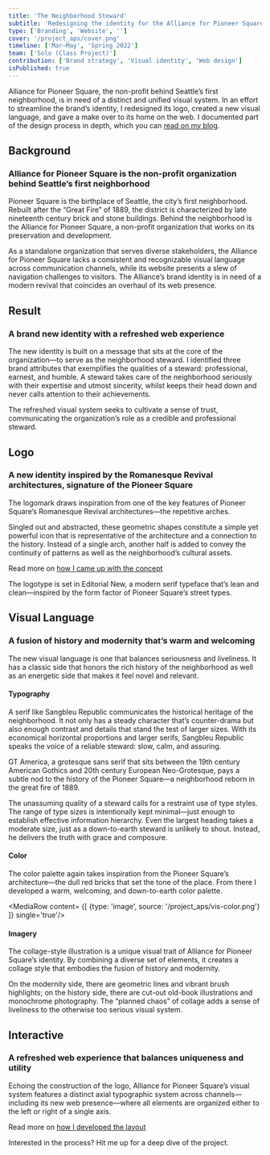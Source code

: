 ```yaml
---
title: 'The Neighborhood Steward'
subtitle: 'Redesigning the identity for the Alliance for Pioneer Square'
type: ['Branding', 'Website', '']
cover: '/project_aps/cover.png'
timeline: ['Mar–May', 'Spring 2022']
team: ['Solo (Class Project)']
contribution: ['Brand strategy', 'Visual identity', 'Web design']
isPublished: true
---
```


<HeroMock type='image' source='/project_aps/aps-hero.png'/>

Alliance for Pioneer Square, the non-profit behind Seattle’s first neighborhood, is in need of a distinct and unified visual system. In an effort to streamline the brand’s identity, I redesigned its logo, created a new visual language, and gave a make over to its home on the web. I documented part of the design process in depth, which you can [read on my blog](https://charlsyang.com/blog/viscom).

## Background
### Alliance for Pioneer Square is the non-profit organization behind Seattle’s first neighborhood

Pioneer Square is the birthplace of Seattle, the city’s first neighborhood. Rebuilt after the “Great Fire” of 1889, the district is characterized by late nineteenth century brick and stone buildings. Behind the neighborhood is the Alliance for Pioneer Square, a non-profit organization that works on its preservation and development.

As a standalone organization that serves diverse stakeholders, the Alliance for Pioneer Square lacks a consistent and recognizable visual language across communication channels, while its website presents a slew of navigation challenges to visitors. The Alliance’s brand identity is in need of a modern revival that coincides an overhaul of its web presence.

<MediaStack>
<MediaRow content= {[
    {type: 'image', source: '/project_aps/bg-view-1.png'}
]}/>
<MediaRow content= {[
    {type: 'image', source: '/project_aps/bg-view-2.png'},
    {type: 'image', source: '/project_aps/bg-goal.png'}
]}/>
</MediaStack>

## Result
### A brand new identity with a refreshed web experience

The new identity is built on a message that sits at the core of the organization—to serve as the neighborhood steward. I identified three brand attributes that exemplifies the qualities of a steward: professional, earnest, and humble. A steward takes care of the neighborhood seriously with their expertise and utmost sincerity, whilst keeps their head down and never calls attention to their achievements. 

The refreshed visual system seeks to cultivate a sense of trust, communicating the organization’s role as a credible and professional steward.

<MediaStack>
<MediaRow content= {[
    {type: 'image', source: '/project_aps/result-mission.png'},
    {type: 'image', source: '/project_aps/result-positioning.png'}
]}/>
<MediaRow content= {[
    {type: 'image', source: '/project_aps/result-brand-book.png'}
]}/>
<MediaRow content= {[
    {type: 'video', source: '/project_aps/result-web.mp4'}
]}/>
<MediaRow content= {[
    {type: 'image', source: '/project_aps/result-billboard.png'}
]}/>
</MediaStack>


## Logo
### A new identity inspired by the Romanesque Revival architectures, signature of the Pioneer Square

The logomark draws inspiration from one of the key features of Pioneer Square’s Romanesque Revival architectures—the repetitive arches. 

Singled out and abstracted, these geometric shapes constitute a simple yet powerful icon that is representative of the architecture and a connection to the history. Instead of a single arch, another half is added to convey the continuity of patterns as well as the neighborhood’s cultural assets. 

Read more on [how I came up with the concept](https://charlsyang.com/blog/viscom-additional-channels)

<MediaStack>
<MediaRow content= {[
    {type: 'video', source: '/project_aps/logo-inspiration.mp4'}
]}/>
<MediaRow content= {[
    {type: 'image', source: '/project_aps/logo-type-inspo.png'},
    {type: 'image', source: '/project_aps/logo-type.png'}
]}/>
</MediaStack>

The logotype is set in Editorial New, a modern serif typeface that’s lean and clean—inspired by the form factor of Pioneer Square’s street types.

<MediaStack>
<MediaRow content= {[
    {type: 'video', source: '/project_aps/logo-animation.mp4'}
]}/>
<MediaRow content= {[
    {type: 'image', source: '/project_aps/logo-card-1.png'},
    {type: 'image', source: '/project_aps/logo-card-2.png'}
]}/>
<MediaRow content= {[
    {type: 'image', source: '/project_aps/logo-mailer.png'}
]}/>
<MediaRow content= {[
    {type: 'image', source: '/project_aps/logo-ig-profile.png'},
    {type: 'image', source: '/project_aps/logo-ig-post.png'}
]}/>
</MediaStack>


## Visual Language
### A fusion of history and modernity that’s warm and welcoming

The new visual language is one that balances seriousness and liveliness. It has a classic side that honors the rich history of the neighborhood as well as an energetic side that makes it feel novel and relevant.

#### Typography

A serif like Sangbleu Republic communicates the historical heritage of the neighborhood. It not only has a steady character that’s counter-drama but also enough contrast and details that stand the test of larger sizes. With its economical horizontal proportions and larger serifs, Sangbleu Republic speaks the voice of a reliable steward: slow, calm, and assuring.

GT America, a grotesque sans serif that sits between the 19th century American Gothics and 20th century European Neo-Grotesque, pays a subtle nod to the history of the Pioneer Square—a neighborhood reborn in the great fire of 1889.

<MediaStack>
<MediaRow content= {[
    {type: 'image', source: '/project_aps/vis-typeface-1.png'},
    {type: 'image', source: '/project_aps/vis-typeface-2.png'}
]}/>
<MediaRow content= {[
    {type: 'image', source: '/project_aps/vis-type-hierarchy.png'}
]}/>
</MediaStack>

The unassuming quality of a steward calls for a restraint use of type styles. The range of type sizes is intentionally kept minimal—just enough to establish effective information hierarchy. Even the largest heading takes a moderate size, just as a down-to-earth steward is unlikely to shout. Instead, he delivers the truth with grace and composure.

#### Color

The color palette again takes inspiration from the Pioneer Square’s architecture—the dull red bricks that set the tone of the place. From there I developed a warm, welcoming, and down-to-earth color palette.

<MediaRow content= {[
    {type: 'image', source: '/project_aps/vis-color.png'}
]} single='true'/>

#### Imagery

The collage-style illustration is a unique visual trait of Alliance for Pioneer Square’s identity. By combining a diverse set of elements, it creates a collage style that embodies the fusion of history and modernity. 

On the modernity side, there are geometric lines and vibrant brush highlights; on the history side, there are cut-out old-book illustrations and monochrome photography. The “planned chaos” of collage adds a sense of liveliness to the otherwise too serious visual system. 

<MediaStack>
<MediaRow content= {[
    {type: 'image', source: '/project_aps/vis-img-component.png'},
    {type: 'image', source: '/project_aps/vis-img-sample-1.png'}
]}/>
<MediaRow content= {[
    {type: 'image', source: '/project_aps/vis-img-sample-2.png'},
    {type: 'image', source: '/project_aps/vis-img-sample-3.png'},
    {type: 'image', source: '/project_aps/vis-img-sample-4.png'}
]}/>
</MediaStack>


## Interactive
### A refreshed web experience that balances uniqueness and utility

Echoing the construction of the logo, Alliance for Pioneer Square’s visual system features a distinct axial typographic system across channels—including its new web presence—where all elements are organized either to the left or right of a single axis.

Read more on [how I developed the layout](https://charlsyang.com/blog/viscom-grids-and-wireframes)

<MediaStack>
<MediaRow content= {[
    {type: 'image', source: '/project_aps/web-layout.png'}
]}/>
<MediaRow content= {[
    {type: 'image', source: '/project_aps/web-home.png'}
]}/>
<MediaRow content= {[
    {type: 'image', source: '/project_aps/web-mobile-1.png'},
    {type: 'image', source: '/project_aps/web-mobile-2.png'}
]}/>
<MediaRow content= {[
    {type: 'image', source: '/project_aps/web-about.png'}
]}/>
<MediaRow content= {[
    {type: 'image', source: '/project_aps/web-footer.png'},
    {type: 'image', source: '/project_aps/web-card.png'}
]}/>
<MediaRow content= {[
    {type: 'image', source: '/project_aps/web-sections.png'}
]}/>
<MediaRow content= {[
    {type: 'image', source: '/project_aps/web-mock.png'}
]}/>
</MediaStack>

<Contact>Interested in the process? Hit me up for a deep dive of the project.</Contact>
